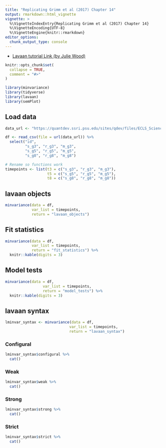 ```yaml
---
title: "Replicating Grimm et al (2017) Chapter 14"
output: rmarkdown::html_vignette
vignette: >
  %\VignetteIndexEntry{Replicating Grimm et al (2017) Chapter 14}
  %\VignetteEncoding{UTF-8}
  %\VignetteEngine{knitr::rmarkdown}
editor_options: 
  chunk_output_type: console
---
```


- [Lavaan tutorial Link (by Julie Wood)](https://quantdev.ssri.psu.edu/tutorials/growth-modeling-chapter-14-modeling-change-latent-variables-measured-continuous-indicators)


```r
knitr::opts_chunk$set(
  collapse = TRUE,
  comment = "#>"
)
```

```r
library(minvariance)
library(tidyverse)
library(lavaan)
library(semPlot)
```

## Load data

```r
data_url <- "https://quantdev.ssri.psu.edu/sites/qdev/files/ECLS_Science.csv"

df <- read_csv(file = url(data_url)) %>% 
  select("id", 
         "s_g3", "r_g3", "m_g3", 
         "s_g5", "r_g5", "m_g5", 
         "s_g8", "r_g8", "m_g8")

# Rename so functions work
timepoints <- list(t3 = c("s_g3", "r_g3", "m_g3"), 
                   t5 = c("s_g5", "r_g5", "m_g5"), 
                   t8 = c("s_g8", "r_g8", "m_g8"))
```

## lavaan objects

```r

minvariance(data = df, 
            var_list = timepoints, 
            return = "lavaan_objects")

```

## Fit statistics

```r
minvariance(data = df, 
            var_list = timepoints, 
            return = "fit_statistics") %>% 
  knitr::kable(digits = 3)
```

## Model tests

```r

minvariance(data = df, 
                 var_list = timepoints, 
                 return = "model_tests") %>% 
  knitr::kable(digits = 3)

```

## lavaan syntax


```r

lminvar_syntax <- minvariance(data = df, 
                             var_list = timepoints, 
                             return = "lavaan_syntax") 

```

### Configural

```r

lminvar_syntax$configural %>% 
  cat()

```


### Weak

```r

lminvar_syntax$weak %>% 
  cat()

```


### Strong

```r

lminvar_syntax$strong %>% 
  cat()

```


### Strict

```r

lminvar_syntax$strict %>% 
  cat()

```
